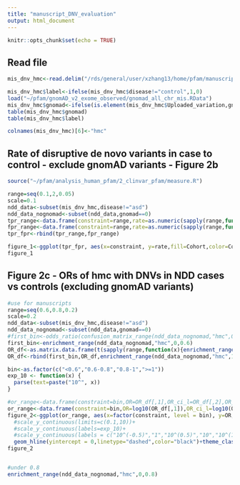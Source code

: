 ```yaml
---
title: "manuscript_DNV_evaluation"
output: html_document
---
```


```r
knitr::opts_chunk$set(echo = TRUE)
```

## Read file
```r
mis_dnv_hmc<-read.delim("/rds/general/user/xzhang13/home/pfam/manuscript/data/mis_dnv_hmc_2020ASD.txt",stringsAsFactors = FALSE)

mis_dnv_hmc$label<-ifelse(mis_dnv_hmc$disease!="control",1,0)
load("~/pfam/gnomAD_v2_exome_observed/gnomad_all_chr_mis.RData")
mis_dnv_hmc$gnomad<-ifelse(is.element(mis_dnv_hmc$Uploaded_variation,gnomad_mis),1,0)
table(mis_dnv_hmc$gnomad)
table(mis_dnv_hmc$label)

colnames(mis_dnv_hmc)[6]<-"hmc"

```


## Rate of disruptive de novo variants in case to control - exclude gnomAD variants - Figure 2b
```r
source("~/pfam/analysis_human_pfam/2_clinvar_pfam/measure.R")

range=seq(0.1,2,0.05)
scale=0.1
ndd_data<-subset(mis_dnv_hmc,disease!="asd")
ndd_data_nognomad<-subset(ndd_data,gnomad==0)
tpr_range<-data.frame(constraint=range,rate=as.numeric(sapply(range,function(x){tpr(x,ndd_data_nognomad[ndd_data_nognomad$disease=="ndd",],"hmc")})),Cohort="NDD")
fpr_range<-data.frame(constraint=range,rate=as.numeric(sapply(range,function(x){fpr(x,ndd_data_nognomad,"hmc")})),Cohort="Unaffected\ncontrol")
tpr_fpr<-rbind(tpr_range,fpr_range)

figure_1<-ggplot(tpr_fpr, aes(x=constraint, y=rate,fill=Cohort,color=Cohort)) +geom_line()+geom_vline(xintercept = 1,color="black",linetype="dashed")+geom_point()+ylab("Cumulative rate of \n constrained missense DNVs")+xlab("Homologous Missense Constraint")+scale_y_continuous(breaks=seq(0,2,0.2))+theme_classic(base_size=14)
figure_1
```


## Figure 2c - ORs of hmc with DNVs in NDD cases vs controls (excluding gnomAD variants)
```r
#use for manuscripts
range=seq(0.6,0.8,0.2)
scale=0.2
ndd_data<-subset(mis_dnv_hmc,disease!="asd")
ndd_data_nognomad<-subset(ndd_data,gnomad==0)
#first_bin<-odds_ratio(confusion_matrix_range(ndd_data_nognomad,"hmc",0,0.6))
first_bin<-enrichment_range(ndd_data_nognomad,"hmc",0,0.6)
OR_df<-as.matrix.data.frame(t(sapply(range,function(x){enrichment_range(ndd_data_nognomad,"hmc",x,x+scale)})))
OR_df<-rbind(first_bin,OR_df,enrichment_range(ndd_data_nognomad,"hmc",1,9))

bin<-as.factor(c("<0.6","0.6-0.8","0.8-1",">=1"))
exp_10 <- function(x) {
  parse(text=paste("10^", x))
}

#or_range<-data.frame(constraint=bin,OR=OR_df[,1],OR_ci_l=OR_df[,2],OR_ci_u=OR_df[,3])
or_range<-data.frame(constraint=bin,OR=log10(OR_df[,1]),OR_ci_l=log10(OR_df[,2]),OR_ci_u=log10(OR_df[,3]))
figure_2<-ggplot(or_range, aes(x=factor(constraint, level = bin), y=OR,label=round(OR,1))) +geom_point(size=3,color="red")+geom_pointrange(aes(ymin=OR_ci_l, ymax=OR_ci_u,color="red"))+ylab("OR")+xlab("Homologous Missense Constraint")+scale_x_discrete(breaks=bin)+scale_y_continuous(breaks = c(-0.5,0,0.5,1),labels=exp_10,limits=c(-0.5,1))+
  #scale_y_continuous(limits=c(0.1,10))+
  #scale_y_continuous(labels=exp_10)+
  #scale_y_continuous(labels = c("10^(-0.5)","1","10^(0.5)","10","10^(1.5)","100"))+
  geom_hline(yintercept = 0,linetype="dashed",color="black")+theme_classic(base_size = 14)+theme(legend.position = "none") +ylab("Rate of DNVs in NDD cases vs controls")
figure_2


#under 0.8 
enrichment_range(ndd_data_nognomad,"hmc",0,0.8)

```
